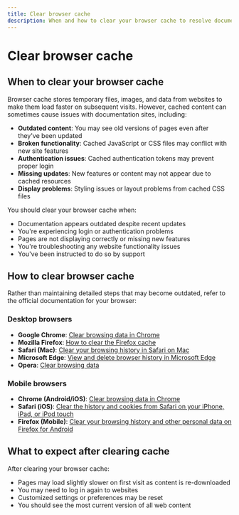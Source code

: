 ```yaml
---
title: Clear browser cache
description: When and how to clear your browser cache to resolve documentation issues
---
```


# Clear browser cache

## When to clear your browser cache

Browser cache stores temporary files, images, and data from websites to make them load faster on subsequent visits. However, cached content can sometimes cause issues with documentation sites, including:

- **Outdated content**: You may see old versions of pages even after they've been updated
- **Broken functionality**: Cached JavaScript or CSS files may conflict with new site features
- **Authentication issues**: Cached authentication tokens may prevent proper login
- **Missing updates**: New features or content may not appear due to cached resources
- **Display problems**: Styling issues or layout problems from cached CSS files

You should clear your browser cache when:
- Documentation appears outdated despite recent updates
- You're experiencing login or authentication problems
- Pages are not displaying correctly or missing new features
- You're troubleshooting any website functionality issues
- You've been instructed to do so by support

## How to clear browser cache

Rather than maintaining detailed steps that may become outdated, refer to the official documentation for your browser:

### Desktop browsers

- **Google Chrome**: [Clear browsing data in Chrome](https://support.google.com/chrome/answer/95582)
- **Mozilla Firefox**: [How to clear the Firefox cache](https://support.mozilla.org/en-US/kb/how-clear-firefox-cache)
- **Safari (Mac)**: [Clear your browsing history in Safari on Mac](https://support.apple.com/guide/safari/clear-your-browsing-history-sfri47acf5d6/mac)
- **Microsoft Edge**: [View and delete browser history in Microsoft Edge](https://support.microsoft.com/en-us/microsoft-edge/view-and-delete-browser-history-in-microsoft-edge-00cf7943-a9e1-975a-a33d-ac10ce454ca4)
- **Opera**: [Clear browsing data](https://help.opera.com/en/latest/web-preferences/#clearBrowsingData)

### Mobile browsers

- **Chrome (Android/iOS)**: [Clear browsing data in Chrome](https://support.google.com/chrome/answer/95582)
- **Safari (iOS)**: [Clear the history and cookies from Safari on your iPhone, iPad, or iPod touch](https://support.apple.com/en-us/102498)
- **Firefox (Mobile)**: [Clear your browsing history and other personal data on Firefox for Android](https://support.mozilla.org/en-US/kb/clear-your-browsing-history-and-other-personal-data)

## What to expect after clearing cache

After clearing your browser cache:
- Pages may load slightly slower on first visit as content is re-downloaded
- You may need to log in again to websites
- Customized settings or preferences may be reset
- You should see the most current version of all web content